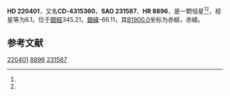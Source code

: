 {{Starbox begin
| name = HD 220401
}}
{{Starbox observe
| epoch = [[J2000.0|J2000.0]]
| constell = {{星座名待查}}<ref name=SIMBAD>{{cite web
 | url=http://simbad.u-strasbg.fr/simbad/sim-id?Ident=HR+8896
 | title=Pulsating variable Star
 | publisher=Centre de Données astronomiques de Strasbourg
 | work=SIMBAD
 | accessdate=2012-07-13
 | archive-date=2016-03-17
 | archive-url=https://web.archive.org/web/20160317124406/http://simbad.u-strasbg.fr/simbad/sim-id?Ident=HR+8896
 | dead-url=no
 }}</ref><ref name=DATA>{{cite web
 | url=http://vizier.u-strasbg.fr/viz-bin/VizieR-5?-out.add=.&-source=5050&-corr=PK=HR&-out.max=9999&HR=8896
 | title=VizieR Detailed Page
 | accessdate=2012-07-13
 | archive-date=2016-03-05
 | archive-url=https://web.archive.org/web/20160305000955/http://vizier.u-strasbg.fr/viz-bin/VizieR-5?-out.add=.&-source=5050&-corr=PK=HR&-out.max=9999&HR=8896
 | dead-url=no
 }}</ref>
| 星官 = 
| ra = {{RA|23|23|45.4}}<ref name=SIMBAD /><ref name=DATA />
| dec = {{DEC|-43|7|28}}<ref name=SIMBAD /><ref name=DATA />
| appmag_v = 6.1<ref name=SIMBAD /><ref name=DATA />
}}
{{Starbox character
| class = K3III<ref name=SIMBAD /><ref name=DATA />
| b-v = 1.46<ref name=SIMBAD /><ref name=DATA />
| u-b = <ref name=SIMBAD /><ref name=DATA />
| r-i = <ref name=SIMBAD /><ref name=DATA />
| variable = 
}}
{{Starbox astrometry
| radial_v = 
| prop_mo_ra = 1
| parallax = 
| p_error = 
}}
{{Starbox catalog
| names =CD-4315360，[[SAO星表|SAO]] 231587，[[HD星表|HD]] 220401，[[HR星表|HR]] 8896}}
{{Starbox reference |Simbad=HR+8896}}
{{Starbox end}}

'''HD 220401'''，又名'''CD-4315360'''，'''SAO 231587'''、'''HR 8896'''，是一颗恒星<ref name=SIMBAD /><ref name=DATA />，视星等为6.1，位于[[銀道座標系|銀經]]345.21，[[銀道座標系|銀緯]]-66.11，其[[B1900.0|B1900.0]]坐标为赤經{{RA|23|18|16.4}}，赤緯{{DEC|-43|-66.11|25}}。

== 参考文献 ==
{{reflist}}

{{star-stub}}

[[Category:HD和HDE天體|220401]]
[[Category:HR天體|8896]]
[[Category:SAO天體|231587]]